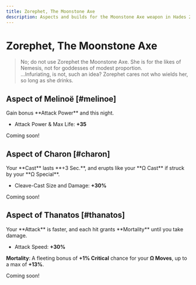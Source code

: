 ```yaml
---
title: Zorephet, The Moonstone Axe
description: Aspects and builds for the Moonstone Axe weapon in Hades 2.
---
```



# Zorephet, The Moonstone Axe

> No; do not use Zorephet the Moonstone Axe. She is for the likes of Nemesis, not for goddesses of modest proportion.\
> ...Infuriating, is not, such an idea? Zorephet cares not who wields her, so long as she drinks.

## Aspect of Melinoë [#melinoe]

<CodexEntry data={DbAspects.Axe.melinoe}>
Gain bonus **Attack Power** and <IconMaxLife /> this night.

- Attack Power & Max Life: **+35**

</CodexEntry>

Coming soon!

## Aspect of Charon [#charon]

<CodexEntry data={DbAspects.Axe.charon}>
Your **Cast** lasts **+3 Sec.**, and erupts like your **Ω Cast** if struck by your **Ω Special**.

- Cleave-Cast Size and Damage: **+30%**

</CodexEntry>

Coming soon!

## Aspect of Thanatos [#thanatos]

<CodexEntry data={DbAspects.Axe.thanatos}>
Your **Attack** is faster, and each hit grants **Mortality** until you take damage.

- Attack Speed: **+30%**

**Mortality**: A fleeting bonus of **+1% Critical** chance for your **Ω Moves**, up to a max of **+13%**.

</CodexEntry>

Coming soon!
